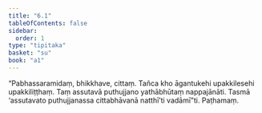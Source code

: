 ```yaml
---
title: "6.1"
tableOfContents: false
sidebar:
  order: 1
type: "tipitaka"
basket: "su"
book: "a1"
---
```



<DynamicBreadcrumb />

<Division number="51" book="a1">

<Paragraph number="108" book="a1">
“Pabhassaramidaṃ, bhikkhave, cittaṃ. Tañca kho āgantukehi upakkilesehi upakkiliṭṭhaṃ. Taṃ assutavā puthujjano yathābhūtaṃ nappajānāti. Tasmā ‘assutavato puthujjanassa cittabhāvanā natthī’ti vadāmī”ti.

</Paragraph>
</Division>

<Paragraph number="109" type="center" book="a1">
Paṭhamaṃ.
</Paragraph>